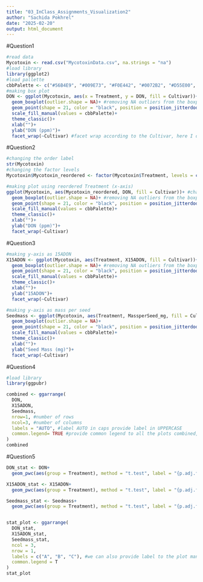 ```yaml
---
title: "03_InClass_Assignments_Visualization2"
author: "Sachida Pokhrel"
date: "2025-02-20"
output: html_document
---
```

#Question1
```r
#read data
Mycotoxin <- read.csv("MycotoxinData.csv", na.strings = "na")
#load library
library(ggplot2)
#load pallette
cbbPalette <- c("#56B4E9", "#009E73", "#F0E442", "#0072B2", "#D55E00", "#CC79A7")
#making box plot
DON <- ggplot(Mycotoxin, aes(x = Treatment, y = DON, fill = Cultivar))+
  geom_boxplot(outlier.shape = NA)+ #removing NA outliers from the boxplot
  geom_point(shape = 21, color = "black", position = position_jitterdodge(dodge.width = 0.9), alpha = 0.6 )+ #giving shape to fill the color and dodge away from the bar plot, alpha value provides transparency to the points
  scale_fill_manual(values = cbbPalette)+
  theme_classic()+
  xlab("")+
  ylab("DON (ppm)")+
  facet_wrap(~Cultivar) #facet wrap according to the Cultivar, here I didnot use scale free since all all the plot space is used.
```
#Question2
```r
#changing the order label
str(Mycotoxin)
#changing the factor levels
Mycotoxin$Mycotoxin_reordered <- factor(Mycotoxin$Treatment, levels = c("NTC", "Fg", "Fg + 37", "Fg + 40", "Fg + 70")) 

#making plot using reordered Treatment (x-axis)
ggplot(Mycotoxin, aes(Mycotoxin_reordered, DON, fill = Cultivar))+ #change x axis only since the data is ordered for that column
  geom_boxplot(outlier.shape = NA)+ #removing NA outliers from the boxplot
  geom_point(shape = 21, color = "black", position = position_jitterdodge(dodge.width = 0.9), alpha=0.6 )+ 
  scale_fill_manual(values = cbbPalette)+ 
  theme_classic()+
  xlab("")+
  ylab("DON (ppm)")+
  facet_wrap(~Cultivar)

```
#Question3
```r
#making y-axis as 15ADON 
X15ADON <- ggplot(Mycotoxin, aes(Treatment, X15ADON, fill = Cultivar))+ #change x axis only since the data is ordered for that column
  geom_boxplot(outlier.shape = NA)+ #removing NA outliers from the boxplot
  geom_point(shape = 21, color = "black", position = position_jitterdodge(dodge.width = 0.9), alpha=0.6 )+ 
  scale_fill_manual(values = cbbPalette)+
  theme_classic()+
  xlab("")+
  ylab("15ADON")+
  facet_wrap(~Cultivar)

#making y-axis as mass per seed
Seedmass <- ggplot(Mycotoxin, aes(Treatment, MassperSeed_mg, fill = Cultivar))+ 
  geom_boxplot(outlier.shape = NA)+
  geom_point(shape = 21, color = "black", position = position_jitterdodge(dodge.width = 0.9), alpha=0.6 )+
  scale_fill_manual(values = cbbPalette)+
  theme_classic()+
  xlab("")+
  ylab("Seed Mass (mg)")+
  facet_wrap(~Cultivar)
```

#Question4
```r
#load library 
library(ggpubr)

combined <- ggarrange(
  DON,
  X15ADON,
  Seedmass,
  nrow=1, #number of rows
  ncol=3, #number of columns
  labels = "AUTO", #label AUTO in caps provide label in UPPERCASE
  common.legend= TRUE #provide common legend to all the plots combined, default is False mean we get legend for each plot separately
)
combined


```
#Question5
```r
DON_stat <- DON+
  geom_pwc(aes(group = Treatment), method = "t.test", label = "{p.adj.format}.{p.adj.signif}", hide.ns = T) # takes Treatment as a group to compare using t-test and provides label for p-adjusted value and significance. It was looking busy so I removes the ns using hide.ns

X15ADON_stat <- X15ADON+
  geom_pwc(aes(group = Treatment), method = "t.test", label = "{p.adj.format}.{p.adj.signif}", hide.ns = T)

Seedmass_stat <- Seedmass+
  geom_pwc(aes(group = Treatment), method = "t.test", label = "{p.adj.format}.{p.adj.signif}", hide.ns = T)


stat_plot <- ggarrange(
  DON_stat,
  X15ADON_stat,
  Seedmass_stat,
  ncol = 3,
  nrow = 1,
  labels = c("A", "B", "C"), #we can also provide label to the plot manually
  common.legend = T
)
stat_plot

```


